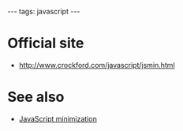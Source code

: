---
tags: javascript
---
= Official site =

* http://www.crockford.com/javascript/jsmin.html

= See also =

* [[JavaScript minimization]]
